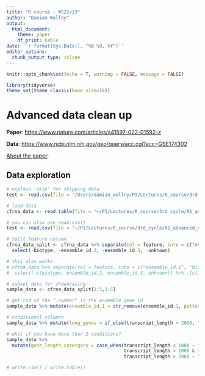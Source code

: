 ```yaml
---
title: "R course - WS22/23"
author: "Damian Wollny"
output:
  html_document:
    theme: paper
    df_print: kable
date: '`r format(Sys.Date(), "%B %d, %Y")`'
editor_options: 
  chunk_output_type: inline
---
```


```r
knitr::opts_chunk$set(echo = T, warning = FALSE, message = FALSE)
```

```r
library(tidyverse)
theme_set(theme_classic(base_size=18))
```

# Advanced data clean up

**Paper**: <https://www.nature.com/articles/s41597-022-01592-z>

**Data**: <https://www.ncbi.nlm.nih.gov/geo/query/acc.cgi?acc=GSE174302>

<u>About the paper</u>:


## Data exploration

```r
# explain 'skip' for skipping data
test <- read.csv(file = "/Users/damian_wollny/PI/Lectures/R_course/3rd_cycle/01_advanced_cleanup/parclip_data.csv", skip = 9)

# load data
cfrna_data <- read.table(file = "~/PI/Lectures/R_course/3rd_cycle/01_advanced_cleanup/GSE174302_all-reads-available-samples.txt", header = T)

# you can also use read.csv()
test <- read.csv(file = "~/PI/Lectures/R_course/3rd_cycle/01_advanced_cleanup/GSE174302_all-reads-available-samples.txt", sep = "\t")

# Split feature column
cfrna_data_split <- cfrna_data %>% separate(col = feature, into = c("ensemble_id.1", "biotype", "gene_name", "ensemble_id.2", "ensemble_id.3", "unknown", "transcript_length"), sep = "\\|") %>% 
  select(-biotype, -ensemble_id.2, -ensemble_id.3, -unknown)

# this also works:
# cfrna_data %>% separate(col = feature, into = c("ensemble_id.1", "biotype", "gene_name", "ensemble_id.2", "ensemble_id.3", "unknown", "transcript_length"), sep = "\\|") %>% 
#  select(-c(biotype, ensemble_id.2, ensemble_id.3, unknown)) %>% .[c(1:3), c(1:5)]

# subset data for showncasing:
sample_data <- cfrna_data_split[1:5,1:5]

# get rid of the ".number" in the ensemble gene_id
sample_data %>% mutate(ensemble_id.1 = str_remove(ensemble_id.1, pattern = "\\..+"))

# conditional columns
sample_data %>% mutate(long_genes = if_else(transcript_length > 2000, "yes", "no"))

# what if you have more than 2 conditions?
sample_data %>% 
  mutate(gene_length_catergory = case_when(transcript_length < 1000 ~ "short",
                                           transcript_length > 1000 & transcript_length < 2000 ~ "medium",
                                           transcript_length > 2000 ~ "long"))

# write.csv() / write.table()
```

